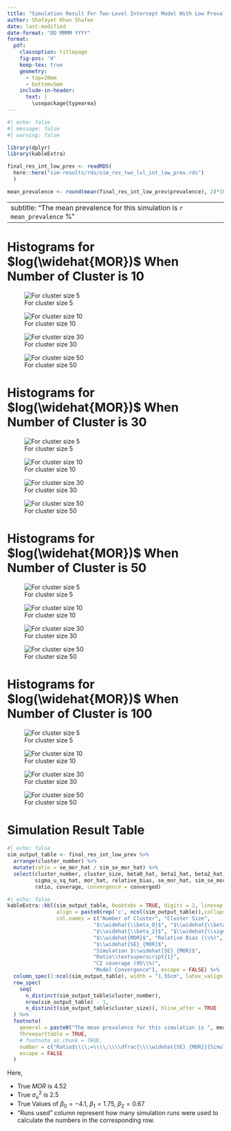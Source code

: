 ```yaml
---
title: "Simulation Result For Two-Level Intercept Model With Low Prevalence"
author: Shafayet Khan Shafee
date: last-modified
date-format: "DD MMMM YYYY"
format: 
  pdf:
    classoption: titlepage
    fig-pos: 'H'
    keep-tex: true
    geometry:
      - top=20mm
      - bottom=5mm
    include-in-header:
      text: |
        \usepackage{typearea}
---
```


\newpage


```r
#| echo: false
#| message: false
#| warning: false

library(dplyr)
library(kableExtra)

final_res_int_low_prev <- readRDS(
  here::here("sim-results/rds/sim_res_two_lvl_int_low_prev.rds")
  )

mean_prevalence <- round(mean(final_res_int_low_prev$prevalence), 2)*100
```


---
subtitle: "The mean prevalence for this simulation is `r mean_prevalence` %"
---

# Histograms for $log(\widehat{MOR})$ When Number of Cluster is 10

\vspace{5mm}

::: {layout="[[50, 50], [-20], [50,50]]"}

![For cluster size 5](../../plots/two-lvl-ran-int/low-prev/hist_10_5_two_lvl_low_prev.png){#m10n5}

![For cluster size 10](../../plots/two-lvl-ran-int/low-prev/hist_10_10_two_lvl_low_prev.png){#m10n10}

![For cluster size 30](../../plots/two-lvl-ran-int/low-prev/hist_10_30_two_lvl_low_prev.png){#m10n30}


![For cluster size 50](../../plots/two-lvl-ran-int/low-prev/hist_10_50_two_lvl_low_prev.png){#m10n50}

:::

\newpage

<!-- --------------------------------------------------------------------------- -->
<!-- --------------------------------------------------------------------------- -->
<!-- --------------------------------------------------------------------------- -->


# Histograms for $log(\widehat{MOR})$ When Number of Cluster is 30

\vspace{5mm}

::: {layout="[[50, 50], [-20], [50,50]]"}

![For cluster size 5](../../plots/two-lvl-ran-int/low-prev/hist_30_5_two_lvl_low_prev.png){#m30n5}

![For cluster size 10](../../plots/two-lvl-ran-int/low-prev/hist_30_10_two_lvl_low_prev.png){#m30n10}

![For cluster size 30](../../plots/two-lvl-ran-int/low-prev/hist_30_30_two_lvl_low_prev.png){#m30n30}


![For cluster size 50](../../plots/two-lvl-ran-int/low-prev/hist_30_50_two_lvl_low_prev.png){#m30n50}

:::

\newpage

<!-- --------------------------------------------------------------------------- -->
<!-- --------------------------------------------------------------------------- -->
<!-- --------------------------------------------------------------------------- -->


# Histograms for $log(\widehat{MOR})$ When Number of Cluster is 50

\vspace{5mm}

::: {layout="[[50, 50], [-20], [50,50]]"}

![For cluster size 5](../../plots/two-lvl-ran-int/low-prev/hist_50_5_two_lvl_low_prev.png){#m50n5}

![For cluster size 10](../../plots/two-lvl-ran-int/low-prev/hist_50_10_two_lvl_low_prev.png){#m50n10}

![For cluster size 30](../../plots/two-lvl-ran-int/low-prev/hist_50_30_two_lvl_low_prev.png){#m50n30}



![For cluster size 50](../../plots/two-lvl-ran-int/low-prev/hist_50_50_two_lvl_low_prev.png){#m50n50}

:::

\newpage

<!-- --------------------------------------------------------------------------- -->
<!-- --------------------------------------------------------------------------- -->
<!-- --------------------------------------------------------------------------- -->


# Histograms for $log(\widehat{MOR})$ When Number of Cluster is 100

\vspace{5mm}

::: {layout="[[50, 50], [-20], [50,50]]"}

![For cluster size 5](../../plots/two-lvl-ran-int/low-prev/hist_100_5_two_lvl_low_prev.png){#m100n5}

![For cluster size 10](../../plots/two-lvl-ran-int/low-prev/hist_100_10_two_lvl_low_prev.png){#m100n10}

![For cluster size 30](../../plots/two-lvl-ran-int/low-prev/hist_100_30_two_lvl_low_prev.png){#m100n30}


![For cluster size 50](../../plots/two-lvl-ran-int/low-prev/hist_100_50_two_lvl_low_prev.png){#m100n50}

:::


<!-- --------------------------------------------------------------------------- -->
<!-- --------------------------------------------------------------------------- -->
<!-- --------------------------------------------------------------------------- -->

\newpage

\KOMAoptions{usegeometry,paper=landscape,pagesize}
\recalctypearea
\newgeometry{right=10mm,left=10mm}

# Simulation Result Table


```r
#| echo: false
sim_output_table <- final_res_int_low_prev %>% 
  arrange(cluster_number) %>% 
  mutate(ratio = se_mor_hat / sim_se_mor_hat) %>% 
  select(cluster_number, cluster_size, beta0_hat, beta1_hat, beta2_hat, 
         sigma_u_sq_hat, mor_hat, relative_bias, se_mor_hat, sim_se_mor_hat, 
         ratio, coverage, convergence = converged)
```


\begingroup
<!-- \setlength{\LTleft}{0pt minus 5000pt} -->
<!-- \setlength{\LTright}{0pt minus 5000pt} -->
\fontsize{10pt}{14pt}\selectfont
\addtolength{\tabcolsep}{0.1pt}


```r
#| echo: false
kableExtra::kbl(sim_output_table, booktabs = TRUE, digits = 2, linesep = "",
                align = paste0(rep('c', ncol(sim_output_table)),collapse = ""),
                col.names = c("Number of Cluster", "Cluster Size",
                            "$\\widehat{\\beta_0}$", "$\\widehat{\\beta_1}$", 
                            "$\\widehat{\\beta_2}$", "$\\widehat{\\sigma_u^2}$",
                            "$\\widehat{MOR}$", "Relative Bias (\\%)",
                            "$\\widehat{SE}_{MOR}$", 
                            "Simulation $\\widehat{SE}_{MOR}$", 
                            "Ratio\\textsuperscript{1}",
                            "CI coverage (95\\%)",
                            "Model Convergence"), escape = FALSE) %>% 
  column_spec(1:ncol(sim_output_table), width = "1.55cm", latex_valign = "m") %>% 
  row_spec(
    seq(
      n_distinct(sim_output_table$cluster_number), 
      nrow(sim_output_table) - 1, 
      n_distinct(sim_output_table$cluster_size)), hline_after = TRUE
  ) %>% 
  footnote(
    general = paste0("The mean prevalence for this simulation is ", mean_prevalence, "\\\\%"),
    threeparttable = TRUE,
    # footnote_as_chunk = TRUE,
    number = c("Ratio$\\\\;=\\\\;\\\\dfrac{\\\\widehat{SE}_{MOR}}{Simulation\\\\;\\\\widehat{SE}_{MOR}}$"), 
    escape = FALSE
  )

```


\endgroup

\vspace{10mm}

\newpage

Here,

- True $MOR$ is 4.52
- True $\sigma^2_u$ is 2.5
- True Values of $\beta_0 = -4.1$, $\beta_1 = 1.75$, $\beta_2 = 0.67$ 
- "Runs used" column represent how many simulation runs were used to calculate the numbers in the corresponding row.


